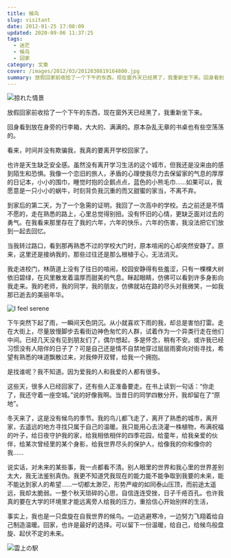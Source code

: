 ```yaml
---
title: 候鸟
slug: visitant
date: 2012-01-25 17:08:09
updated: 2020-09-06 11:37:25
tags:
  - 迷茫
  - 候鸟
  - 回家
category: 文章
cover: /images/2012/03/2012030819164800.jpg
summary: 放假回家前收拾了一个下午的东西，现在窗外天已经黑了，我重新坐下来。回身看到放在身旁的行李箱，大大的、满满的。原本杂乱无章的书桌也有些空荡荡的
---
```


![掠れた情景](/images/2012/01/2012011819343900.jpg)

放假回家前收拾了一个下午的东西，现在窗外天已经黑了，我重新坐下来。

回身看到放在身旁的行李箱，大大的、满满的。原本杂乱无章的书桌也有些空荡荡的。

看来，时间并没有欺骗我，我真的要离开学校回家了。

也许是天生缺乏安全感。虽然没有离开学习生活的这个城市，但我还是没来由的感到陌生和恐惧。我像一个恋旧的旅人，矛盾的心理使我尽力去保留家的气息的厚厚的日记本，小小的围巾，睡觉时抱的企鹅点点，蓝色的小熊毛巾……如果可以，我愿意是一只小小的蜗牛，时刻背负我沉重的而又甜蜜的家当，不离不弃。

到家后的第二天，为了一个急需的证明，我回了一次高中的学校。去之前还是不情不愿的，走在熟悉的路上，心里总觉得别扭。没有怀旧的心情，更缺乏面对过去的勇气。在我看来那里存在了我的六年，六年的快乐，六年的伤害，我没法把它们放到一起去回忆。

当我转过路口，看到那再熟悉不过的学校大门时，原本喧闹的心却突然安静了。原来，这里还是接纳我的，那些过往还是那么根植于心，无法消灭。

我走进校门，林荫道上没有了往日的喧闹，校园安静得有些羞涩，只有一棵棵大树依旧碧绿，在风里散发着温厚而甜美的气息。眯起眼睛，仿佛可以看到许多身影向我走来。我的老师，我的同学，我的朋友，仿佛就站在路的尽头对我微笑，一如我那已逝去的美丽年华。

![I feel serene](/images/2012/01/2012011819285800.jpg)

下午突然下起了雨，一瞬间天色阴沉。从小就喜欢下雨的我，却总是害怕打雷。走在大街上，尽量放慢脚步去看街边神色匆忙的人群，试着作为一个异类行走在他们中间。已经几天没有见到朋友们了，偶尔想起，多是怀念，稍有不安。或许我已经习惯没有人陪伴的日子了？可是自己还是情不自禁地穿过层层雨雾向对街寻找，希望有熟悉的味道飘散过来，对我伸开双臂，给我一个拥抱。

是找谁呢？我不知道。因为爱我的人和我爱的人都有很多。

这些天，很多人已经回家了，还有些人正准备要走。在书上读到一句话：“你走了，我还守着一座空城。”说的好像我啊。当昔日的同学四散分开，我却留在了“原地”。

冬天来了，这是没有候鸟的季节。我的鸟儿都飞走了，离开了熟悉的城市，离开家，去遥远的地方寻找只属于自己的温暖。我只能用心去浇灌一株植物，布满祝福的叶子，给日夜守护我的家，给我相依相伴的四季花园，给童年，给我亲爱的伙伴，给某次曾经里的某个身影，给我世界尽头的保护人，给像我的你和像你的我……

说实话，对未来的某些事，我一点都看不清。别人眼里的世界和我心里的世界差别太大，我无法鉴别真伪。我更不知道凭我现在的能力能不能争取到我要的未来，能不能达到家人的希望……一切都太渺茫，形势严峻的如同泰山压顶，而前途太遥远，我却太脆弱。一整个秋天琐碎的心思，自信连连受挫，日子千疮百孔。也许我真的要在大学的环境里才能远离旁人给我的压力，重拾信心开始别样的生活，

事实上，我也是一只盘旋在自我世界的候鸟。一边逃避寒冷，一边努力飞翔着给自己制造温暖。回家，也许是最好的选择。可以留下一份温暖，给自己，给候鸟般盘旋、起伏不定的未来。

![雲上の駅](/images/2012/01/2012011519234100.jpg)
